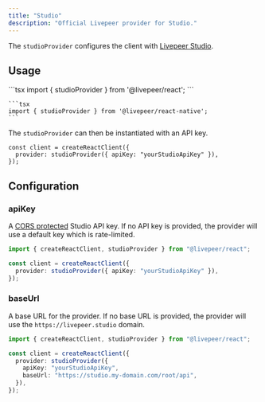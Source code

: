 ```yaml
---
title: "Studio"
description: "Official Livepeer provider for Studio."
---
```


The `studioProvider` configures the client with
[Livepeer Studio](https://livepeer.studio).

## Usage

<Tabs>
  <Tab title="React">
    ```tsx 
    import { studioProvider } from '@livepeer/react';
    ```

  </Tab>
  <Tab title="React Native">

    ```tsx
    import { studioProvider } from '@livepeer/react-native';
    ```

  </Tab>
</Tabs>

The `studioProvider` can then be instantiated with an API key.

```tsx App.js
const client = createReactClient({
  provider: studioProvider({ apiKey: "yourStudioApiKey" }),
});
```

## Configuration

### apiKey

A [CORS protected](/api-reference/overview/authentication) Studio API key. If no
API key is provided, the provider will use a default key which is rate-limited.

```ts
import { createReactClient, studioProvider } from "@livepeer/react";

const client = createReactClient({
  provider: studioProvider({ apiKey: "yourStudioApiKey" }),
});
```

### baseUrl

A base URL for the provider. If no base URL is provided, the provider will use
the `https://livepeer.studio` domain.

```ts
import { createReactClient, studioProvider } from "@livepeer/react";

const client = createReactClient({
  provider: studioProvider({
    apiKey: "yourStudioApiKey",
    baseUrl: "https://studio.my-domain.com/root/api",
  }),
});
```
